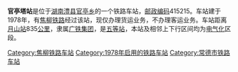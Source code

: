{{noteTA
|1=zh-cn:始发车次; zh-hk:列車班次;
|2=zh-cn:车次; zh-hk:班次;
}}
{{Infobox China railway station 
|车站名称 = 官亭塔站
|车站名称拼音 = 
|车站地址 = [[湖南|湖南]][[澧县|澧县]]
|归属 = [[广铁集团|广铁集团]]
|车站等级 = [[五等站_(中铁)|五等站]]
|线路 = [[焦柳铁路|焦柳铁路]]
}}
'''官亭塔站'''是位于[[湖南|湖南]][[澧县|澧县]][[官亭乡|官亭乡]]的一个铁路车站，[[邮政编码|邮政编码]]415215。车站建于1978年，有[[焦柳铁路|焦柳铁路]]经过该站，现仅办理货运业务，不办理客运业务。车站距离[[月山站|月山站]]835[[公里|公里]]，隶属[[广铁集团|广铁集团]]，是[[五等站_(中铁)|五等站]]，本站及相邻上下行区间均为[[电气化|电气化]]区段。

{{start rail box}}
{{s-inop|[[谭家河站|谭家河站]]}}
{{s-line|[[焦柳铁路|焦柳铁路]]}}
{{s-inop|[[新安镇站|新安镇站]]}}
{{end box}}
{{焦柳铁路}}
{{铁路车站小作品}}
{{湖南小作品}}

[[Category:焦柳铁路车站|Category:焦柳铁路车站]]
[[Category:1978年启用的铁路车站|Category:1978年启用的铁路车站]]
[[Category:常德市铁路车站|Category:常德市铁路车站]]